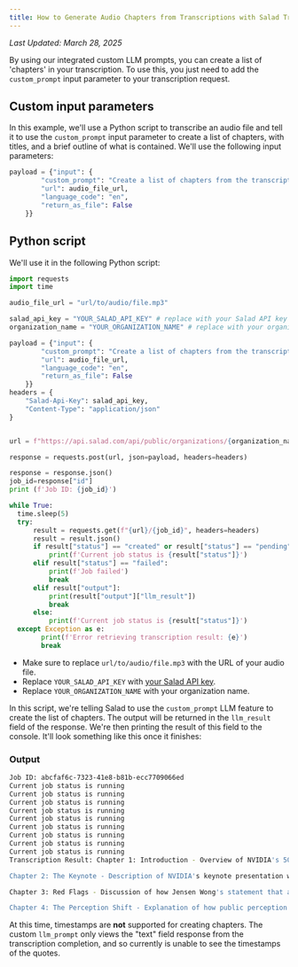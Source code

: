 ```yaml
---
title: How to Generate Audio Chapters from Transcriptions with Salad Transcription API
---
```


_Last Updated: March 28, 2025_

By using our integrated custom LLM prompts, you can create a list of 'chapters' in your transcription. To use this, you
just need to add the `custom_prompt` input parameter to your transcription request.

## Custom input parameters

In this example, we'll use a Python script to transcribe an audio file and tell it to use the `custom_prompt` input
parameter to create a list of chapters, with titles, and a brief outline of what is contained. We'll use the following
input parameters:

```python
payload = {"input": {
        "custom_prompt": "Create a list of chapters from the transcription. Each chapter should have a title and a brief outline of what is contained in the chapter. The chapters should be in the format: Chapter 1: Title - Outline. The outline should be a brief summary of the chapter's content. Each chapter should be separated by a new line.",
        "url": audio_file_url,
        "language_code": "en",
        "return_as_file": False
    }}
```

## Python script

We'll use it in the following Python script:

```python
import requests
import time

audio_file_url = "url/to/audio/file.mp3"

salad_api_key = "YOUR_SALAD_API_KEY" # replace with your Salad API key
organization_name = "YOUR_ORGANIZATION_NAME" # replace with your organization name

payload = {"input": {
        "custom_prompt": "Create a list of chapters from the transcription. Each chapter should have a title and a brief outline of what is contained in the chapter. The chapters should be in the format: Chapter 1: Title - Outline. The outline should be a brief summary of the chapter's content. Each chapter should be separated by a new line.",
        "url": audio_file_url,
        "language_code": "en",
        "return_as_file": False
    }}
headers = {
    "Salad-Api-Key": salad_api_key,
    "Content-Type": "application/json"
}


url = f"https://api.salad.com/api/public/organizations/{organization_name}/inference-endpoints/transcribe/jobs"

response = requests.post(url, json=payload, headers=headers)

response = response.json()
job_id=response["id"]
print (f'Job ID: {job_id}')

while True:
  time.sleep(5)
  try:
      result = requests.get(f"{url}/{job_id}", headers=headers)
      result = result.json()
      if result["status"] == "created" or result["status"] == "pending" or result["status"] == "started" or result["status"] == "running":
          print(f'Current job status is {result["status"]}')
      elif result["status"] == "failed":
          print(f'Job failed')
          break
      elif result["output"]:
          print(result["output"]["llm_result"])
          break
      else:
          print(f'Current job status is {result["status"]}')
  except Exception as e:
        print(f'Error retrieving transcription result: {e}')
        break
```

- Make sure to replace `url/to/audio/file.mp3` with the URL of your audio file.
- Replace `YOUR_SALAD_API_KEY` with
  [your Salad API key](products/sce/getting-started/quickstart-api#step-1-obtain-your-api-key).
- Replace `YOUR_ORGANIZATION_NAME` with your organization name.

In this script, we're telling Salad to use the `custom_prompt` LLM feature to create the list of chapters. The output
will be returned in the `llm_result` field of the response. We're then printing the result of this field to the console.
It'll look something like this once it finishes:

### Output

```bash
Job ID: abcfaf6c-7323-41e8-b81b-ecc7709066ed
Current job status is running
Current job status is running
Current job status is running
Current job status is running
Current job status is running
Current job status is running
Current job status is running
Current job status is running
Current job status is running
Transcription Result: Chapter 1: Introduction - Overview of NVIDIA's 50 series RTX GPUs and the controversy surrounding them.

Chapter 2: The Keynote - Description of NVIDIA's keynote presentation where they revealed their 50 series RTX GPUs and made claims about the performance of the RTX 5070.

Chapter 3: Red Flags - Discussion of how Jensen Wong's statement that achieving RTX 4090 performance without AI would be impossible raised suspicions about the use of fake frames in the 50 series cards.

Chapter 4: The Perception Shift - Explanation of how public perception shifted from excitement to skepticism as people began to understand how the 50 series cards were able to achieve such great performance through DLSS software and frame gen.
```

At this time, timestamps are **not** supported for creating chapters. The custom `llm_prompt` only views the "text"
field response from the transcription completion, and so currently is unable to see the timestamps of the quotes.
